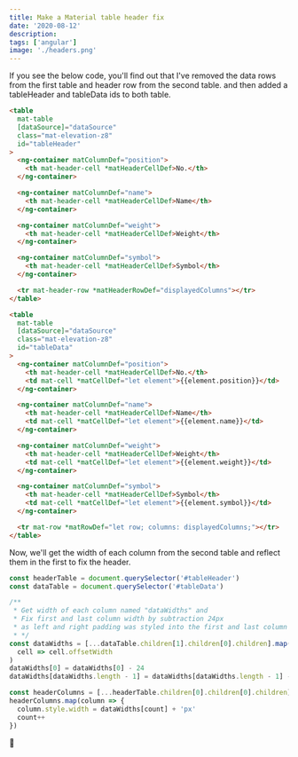 ```yaml
---
title: Make a Material table header fix
date: '2020-08-12'
description:
tags: ['angular']
image: './headers.png'
---
```


If you see the below code, you'll find out that I've removed the data rows from the first table and header row from the second table. and then added a tableHeader and tableData ids to both table.

```html {1,2,7-9}
<table
  mat-table
  [dataSource]="dataSource"
  class="mat-elevation-z8"
  id="tableHeader"
>
  <ng-container matColumnDef="position">
    <th mat-header-cell *matHeaderCellDef>No.</th>
  </ng-container>

  <ng-container matColumnDef="name">
    <th mat-header-cell *matHeaderCellDef>Name</th>
  </ng-container>

  <ng-container matColumnDef="weight">
    <th mat-header-cell *matHeaderCellDef>Weight</th>
  </ng-container>

  <ng-container matColumnDef="symbol">
    <th mat-header-cell *matHeaderCellDef>Symbol</th>
  </ng-container>

  <tr mat-header-row *matHeaderRowDef="displayedColumns"></tr>
</table>

<table
  mat-table
  [dataSource]="dataSource"
  class="mat-elevation-z8"
  id="tableData"
>
  <ng-container matColumnDef="position">
    <th mat-header-cell *matHeaderCellDef>No.</th>
    <td mat-cell *matCellDef="let element">{{element.position}}</td>
  </ng-container>

  <ng-container matColumnDef="name">
    <th mat-header-cell *matHeaderCellDef>Name</th>
    <td mat-cell *matCellDef="let element">{{element.name}}</td>
  </ng-container>

  <ng-container matColumnDef="weight">
    <th mat-header-cell *matHeaderCellDef>Weight</th>
    <td mat-cell *matCellDef="let element">{{element.weight}}</td>
  </ng-container>

  <ng-container matColumnDef="symbol">
    <th mat-header-cell *matHeaderCellDef>Symbol</th>
    <td mat-cell *matCellDef="let element">{{element.symbol}}</td>
  </ng-container>

  <tr mat-row *matRowDef="let row; columns: displayedColumns;"></tr>
</table>
```

Now, we'll get the width of each column from the second table and reflect them in the first to fix the header.

```javascript
const headerTable = document.querySelector('#tableHeader')
const dataTable = document.querySelector('#tableData')

/**
 * Get width of each column named "dataWidths" and
 * Fix first and last column width by subtraction 24px
 * as left and right padding was styled into the first and last column of the table
 * */
const dataWidths = [...dataTable.children[1].children[0].children].map(
  cell => cell.offsetWidth
)
dataWidths[0] = dataWidths[0] - 24
dataWidths[dataWidths.length - 1] = dataWidths[dataWidths.length - 1] - 24

const headerColumns = [...headerTable.children[0].children[0].children]
headerColumns.map(column => {
  column.style.width = dataWidths[count] + 'px'
  count++
})
```

🙏
